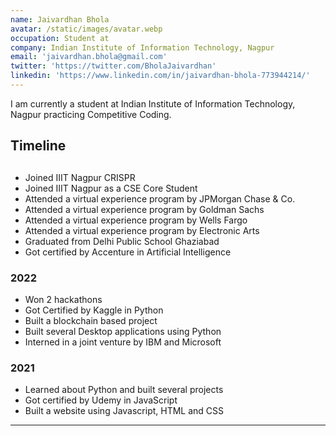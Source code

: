 ```yaml
---
name: Jaivardhan Bhola
avatar: /static/images/avatar.webp
occupation: Student at 
company: Indian Institute of Information Technology, Nagpur
email: 'jaivardhan.bhola@gmail.com'
twitter: 'https://twitter.com/BholaJaivardhan'
linkedin: 'https://www.linkedin.com/in/jaivardhan-bhola-773944214/'
---
```

I am currently a student at Indian Institute of Information Technology, Nagpur practicing Competitive Coding.

## Timeline

## 

- Joined IIIT Nagpur CRISPR 
- Joined IIIT Nagpur as a CSE Core Student
- Attended a virtual experience program by JPMorgan Chase & Co.
- Attended a virtual experience program by Goldman Sachs
- Attended a virtual experience program by Wells Fargo
- Attended a virtual experience program by Electronic Arts
- Graduated from Delhi Public School Ghaziabad
- Got certified by Accenture in Artificial Intelligence


### 2022

- Won 2 hackathons
- Got Certified by Kaggle in Python
- Built a blockchain based project
- Built several Desktop applications using Python
- Interned in a joint venture by IBM and Microsoft


### 2021

- Learned about Python and built several projects
- Got certified by Udemy in JavaScript
- Built a website using Javascript, HTML and CSS

---

